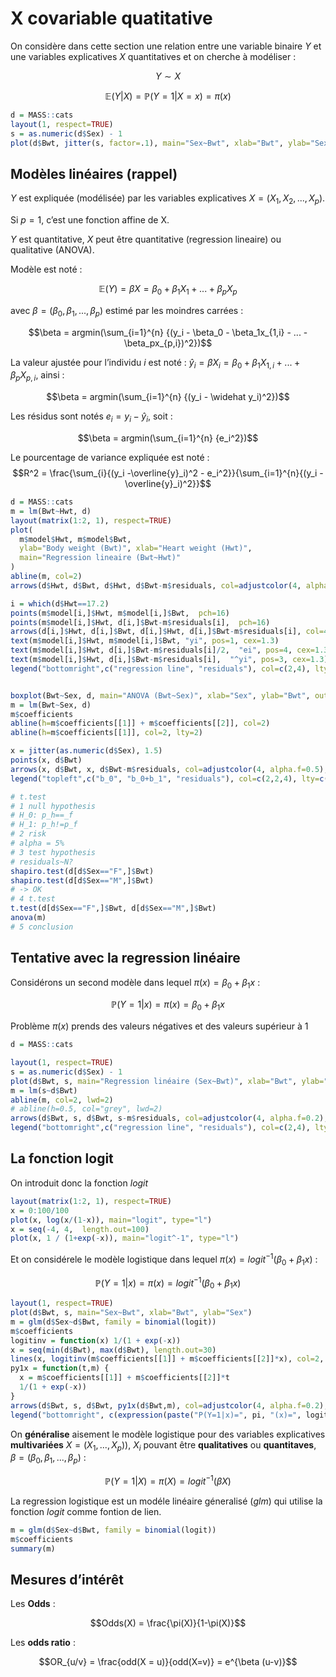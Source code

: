 # X covariable quatitative

On considère dans cette section une relation entre une variable binaire $Y$  et une variables explicatives $X$ quantitatives et on cherche à modéliser :

$$Y \sim X$$


$$\mathbb{E}(Y|X) = \mathbb{P}(Y=1|X=x) = \pi (x)$$



```r
d = MASS::cats
layout(1, respect=TRUE)
s = as.numeric(d$Sex) - 1
plot(d$Bwt, jitter(s, factor=.1), main="Sex~Bwt", xlab="Bwt", ylab="Sex", ylim=c(-.1,1.1))
```


## Modèles linéaires (rappel) 

$Y$ est expliquée (modélisée) par  les variables explicatives $X= (X_1,X_2,...,X_p)$.

Si $p=1$, c’est une fonction affine de X.

$Y$ est quantitative, $X$ peut être quantitative (regression lineaire) ou qualitative (ANOVA).
 
Modèle est noté : 

$$\mathbb{E}(Y)  = \beta X = \beta_0 + \beta_1X_1 + ... + \beta_pX_p$$

avec $\beta=(\beta_0, \beta_1, ..., \beta_p)$ estimé par les moindres carrées :

$$\beta = argmin(\sum_{i=1}^{n} {(y_i - \beta_0 - \beta_1x_{1,i} - ... - \beta_px_{p,i})^2})$$ 

La valeur ajustée pour l’individu $i$ est noté :
$\widehat y_i  = \beta X_i = \beta_0 + \beta_1 X_{1,i} + ... + \beta_pX_{p,i}$, 
ainsi : 

$$\beta = argmin(\sum_{i=1}^{n} {(y_i - \widehat y_i)^2})$$ 


Les résidus sont notés  $e_i = y_i -\widehat{y}_i$, soit : 

$$\beta = argmin(\sum_{i=1}^{n} {e_i^2})$$ 


Le pourcentage de variance expliquée est noté :
$$R^2 = \frac{\sum_{i}{(y_i -\overline{y}_i)^2 - e_i^2}}{\sum_{i=1}^{n}{(y_i -\overline{y}_i)^2}}$$





```r
d = MASS::cats
m = lm(Bwt~Hwt, d)
layout(matrix(1:2, 1), respect=TRUE)
plot(
  m$model$Hwt, m$model$Bwt,
  ylab="Body weight (Bwt)", xlab="Heart weight (Hwt)",
  main="Regression lineaire (Bwt~Hwt)"
)
abline(m, col=2)
arrows(d$Hwt, d$Bwt, d$Hwt, d$Bwt-m$residuals, col=adjustcolor(4, alpha.f=0.5), length=0.1)

i = which(d$Hwt==17.2)
points(m$model[i,]$Hwt, m$model[i,]$Bwt,  pch=16)
points(m$model[i,]$Hwt, d[i,]$Bwt-m$residuals[i],  pch=16)
arrows(d[i,]$Hwt, d[i,]$Bwt, d[i,]$Hwt, d[i,]$Bwt-m$residuals[i], col=4, lwd=2, length=0.1)
text(m$model[i,]$Hwt, m$model[i,]$Bwt, "yi", pos=1, cex=1.3)
text(m$model[i,]$Hwt, d[i,]$Bwt-m$residuals[i]/2,  "ei", pos=4, cex=1.3)
text(m$model[i,]$Hwt, d[i,]$Bwt-m$residuals[i],  "^yi", pos=3, cex=1.3)
legend("bottomright",c("regression line", "residuals"), col=c(2,4), lty=1, cex=.8)


boxplot(Bwt~Sex, d, main="ANOVA (Bwt~Sex)", xlab="Sex", ylab="Bwt", outline=FALSE, ylim=range(d$Bwt))
m = lm(Bwt~Sex, d)
m$coefficients
abline(h=m$coefficients[[1]] + m$coefficients[[2]], col=2)
abline(h=m$coefficients[[1]], col=2, lty=2)

x = jitter(as.numeric(d$Sex), 1.5)
points(x, d$Bwt)
arrows(x, d$Bwt, x, d$Bwt-m$residuals, col=adjustcolor(4, alpha.f=0.5), length=0.1)
legend("topleft",c("b_0", "b_0+b_1", "residuals"), col=c(2,2,4), lty=c(2,1,1), cex=.8)

# t.test
# 1 null hypothesis
# H_0: p_h==_f
# H_1: p_h!=p_f
# 2 risk
# alpha = 5%
# 3 test hypothesis
# residuals~N?
shapiro.test(d[d$Sex=="F",]$Bwt)
shapiro.test(d[d$Sex=="M",]$Bwt)
# -> OK
# 4 t.test
t.test(d[d$Sex=="F",]$Bwt, d[d$Sex=="M",]$Bwt)
anova(m)
# 5 conclusion
```




















## Tentative avec la regression linéaire


Considérons un second modèle dans lequel $\pi(x) = \beta_0 + \beta_1 x$ :

$$\mathbb{P}(Y=1|x)=\pi (x) = \beta_0 + \beta_1 x$$

Problème $\pi(x)$ prends des valeurs négatives et des valeurs supérieur à 1

```r
d = MASS::cats

layout(1, respect=TRUE)
s = as.numeric(d$Sex) - 1
plot(d$Bwt, s, main="Regression linéaire (Sex~Bwt)", xlab="Bwt", ylab="Sex", ylim=c(0,1.5))
m = lm(s~d$Bwt)
abline(m, col=2, lwd=2)
# abline(h=0.5, col="grey", lwd=2)
arrows(d$Bwt, s, d$Bwt, s-m$residuals, col=adjustcolor(4, alpha.f=0.2), length=0.1, lwd=2)
legend("bottomright",c("regression line", "residuals"), col=c(2,4), lty=1, cex=0.6)
```


## La fonction logit

On introduit donc la fonction *logit*






\begin{eqnarray}
\text{logit: } ]0,1[ &\rightarrow& \mathbb{R}                  &\qquad& \lim_{x\to0} logit(x) &=& -\infty  \hspace{12cm}\\
                   x &\rightarrow& logit(x)=log(\frac{x}{1-x}) &\qquad& \lim_{x\to1} logit(x) &=& +\infty  \hspace{12cm}\\
\end{eqnarray}





\begin{eqnarray}
\hspace{12cm} \text{logit$^{-1}$: } \mathbb{R} &\rightarrow& ]0,1[                            &\qquad& \lim_{x\to-\infty} logit^{-1}(x) &=& 0\\
\hspace{12cm}                                x &\rightarrow& logit^{-1}(x)=\frac{1}{1+e^{-x}} &\qquad& \lim_{x\to+\infty} logit^{-1}(x) &=& 1\\
\end{eqnarray}
















```r
layout(matrix(1:2, 1), respect=TRUE)
x = 0:100/100
plot(x, log(x/(1-x)), main="logit", type="l")
x = seq(-4, 4,  length.out=100)
plot(x, 1 / (1+exp(-x)), main="logit^-1", type="l")
```

Et on considérele le modèle logistique dans lequel $\pi(x) = logit^{-1}(\beta_0 + \beta_1 x)$ :

$$\mathbb{P}(Y=1|x) = \pi(x) = logit^{-1}(\beta_0 + \beta_1 x)$$ 


```r
layout(1, respect=TRUE)
plot(d$Bwt, s, main="Sex~Bwt", xlab="Bwt", ylab="Sex")
m = glm(d$Sex~d$Bwt, family = binomial(logit))
m$coefficients
logitinv = function(x) 1/(1 + exp(-x))
x = seq(min(d$Bwt), max(d$Bwt), length.out=30)
lines(x, logitinv(m$coefficients[[1]] + m$coefficients[[2]]*x), col=2, lwd=2)
py1x = function(t,m) {
  x = m$coefficients[[1]] + m$coefficients[[2]]*t
  1/(1 + exp(-x))
}
arrows(d$Bwt, s, d$Bwt, py1x(d$Bwt,m), col=adjustcolor(4, alpha.f=0.2), length=0.05, lwd=3)
legend("bottomright", c(expression(paste("P(Y=1|x)=", pi, "(x)=", logit^-1, "(", beta , "x)")), expression("1 - P(Y=y_i|X=x_i)")), col=c(2,4), lty=1, cex=0.6)
```


On **généralise** aisement le modèle logistique pour des variables explicatives **multivariées** $X=(X_1,...,X_p))$, $X_i$ pouvant être **qualitatives** ou **quantitaves**, $\beta=(\beta_0, \beta_1, ..., \beta_p)$ : 


$$\mathbb{P}(Y=1|X) = \pi(X) = logit^{-1}(\beta X)$$ 




La regression logistique est un modéle linéaire géneralisé (*glm*) qui utilise la fonction *logit* comme fontion de lien.


```r
m = glm(d$Sex~d$Bwt, family = binomial(logit))
m$coefficients
summary(m)
```




## Mesures d'intérêt

Les **Odds** :

$$Odds(X) = \frac{\pi(X)}{1-\pi(X)}$$

\begin{eqnarray}
\mathbb{P}(Y=1|X) &=& \pi(X) &=& logit^{-1}(\beta X) \\
logit(\mathbb{P}(Y=1|X)) &=& logit(\pi(X)) &=& \beta X \\
&&log(\frac{\pi(x)}{1-\pi(x)}) &=& \beta X \\
&&log(Odds(X)) &=& \beta X \\
&&Odds(X) &=& e^{\beta X}

\end{eqnarray}


Les **odds ratio** :

$$OR_{u/v} = \frac{odd(X = u)}{odd(X=v)} = e^{\beta (u-v)}$$  